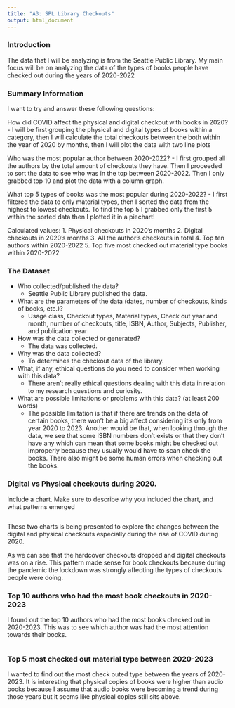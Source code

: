 ```yaml
---
title: "A3: SPL Library Checkouts"
output: html_document
---
```


### Introduction

The data that I will be analyzing is from the Seattle Public Library. 
My main focus will be on analyzing the data of the types of books people 
have checked out during the years of 2020-2022

### Summary Information

I want to try and answer these following questions:

How did COVID affect the physical and digital checkout with books in 2020?
- I will be first grouping the physical and digital types of books within a
category, then I will calculate the total checkouts between the both within the
year of 2020 by months, then I will plot the data with two line plots

Who was the most popular author between 2020-2022?
- I first grouped all the authors by the total amount of checkouts they have.
Then I proceeded to sort the data to see who was in the top between 2020-2022. Then
I only grabbed top 10 and plot the data with a column graph.

What top 5 types of books was the most popular during 2020-2022?
- I first filtered the data to only material types, then I sorted the data from the
highest to lowest checkouts. To find the top 5 I grabbed only the first 5 within the
sorted data then I plotted it in a piechart!

Calculated values:
1. Physical checkouts in 2020's months
2. Digital checkouts in 2020's months
3. All the author's checkouts in total
4. Top ten authors within 2020-2022
5. Top five most checked out material type books within 2020-2022

### The Dataset

- Who collected/published the data?  
  - Seattle Public Library published the data.
- What are the parameters of the data (dates, number of checkouts, kinds of books, etc.)?
  - Usage class, Checkout types, Material types, Check out year and month,
    number of checkouts, title, ISBN, Author, Subjects, Publisher, and publication year
- How was the data collected or generated?
  - The data was collected.
- Why was the data collected?  
  - To determines the checkout data of the library.
- What, if any, ethical questions do you need to consider when working with this data?
  - There aren't really ethical questions dealing with this data in relation to my
    research questions and curiosity.
- What are possible limitations or problems with this data?   (at least 200 words)
  - The possible limitation is that if there are trends on the data of certain books,
    there won't be a big affect considering it's only from year 2020 to 2023. Another
    would be that, when looking through the data, we see that some ISBN numbers don't
    exists or that they don't have any which can mean that some books might be checked out
    improperly because they usually would have to scan check the books. There also might
    be some human errors when checking out the books.


### Digital vs Physical checkouts during 2020.

Include a chart. Make sure to describe why you included the chart, and what patterns emerged

``````r
``````

These two charts is being presented to explore the changes between the digital and physical 
checkouts especially during the rise of COVID during 2020. 

As we can see that the hardcover checkouts dropped and digital checkouts was on a rise.
This pattern made sense for book checkouts because during the pandemic the lockdown was strongly
affecting the types of checkouts people were doing.

### Top 10 authors who had the most book checkouts in 2020-2023

I found out the top 10 authors who had the most books checked out in 2020-2023.
This was to see which author was had the most attention towards their books.

``````r
``````

### Top 5 most checked out material type between 2020-2023

I wanted to find out the most check outed type between the years of 2020-2023.
It is interesting that physical copies of books were higher than audio books because I assume that
audio books were becoming a trend during those years but it seems like physical copies still sits above.

``````r
``````


